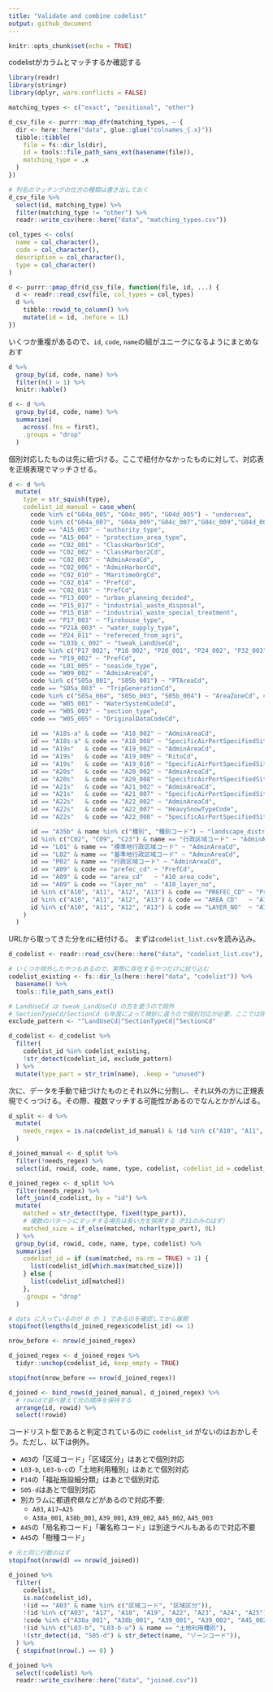 ```yaml
---
title: "Validate and combine codelist"
output: github_document
---
```


```r
knitr::opts_chunk$set(echo = TRUE)
```

codelistがカラムとマッチするか確認する

```r
library(readr)
library(stringr)
library(dplyr, warn.conflicts = FALSE)

matching_types <- c("exact", "positional", "other")

d_csv_file <- purrr::map_dfr(matching_types, ~ {
  dir <- here::here("data", glue::glue("colnames_{.x}"))
  tibble::tibble(
    file = fs::dir_ls(dir),
    id = tools::file_path_sans_ext(basename(file)),
    matching_type = .x
  )
})

# 列名のマッチングの仕方の種類は書き出しておく
d_csv_file %>% 
  select(id, matching_type) %>% 
  filter(matching_type != "other") %>% 
  readr::write_csv(here::here("data", "matching_types.csv"))

col_types <- cols(
  name = col_character(),
  code = col_character(),
  description = col_character(),
  type = col_character()
)

d <- purrr::pmap_dfr(d_csv_file, function(file, id, ...) {
  d <- readr::read_csv(file, col_types = col_types)
  d %>% 
    tibble::rowid_to_column() %>% 
    mutate(id = id, .before = 1L)
})
```

いくつか重複があるので、`id`, `code`, `name`の組がユニークになるようにまとめなおす

```r
d %>%
  group_by(id, code, name) %>%
  filter(n() > 1) %>%
  knitr::kable()

d <- d %>% 
  group_by(id, code, name) %>% 
  summarise(
    across(.fns = first),
    .groups = "drop"
  )
```

個別対応したものは先に紐づける。ここで紐付かなかったものに対して、対応表を正規表現でマッチさせる。

```r
d <- d %>%
  mutate(
    type = str_squish(type),
    codelist_id_manual = case_when(
      code %in% c("G04a_005", "G04c_005", "G04d_005") ~ "undersea",
      code %in% c("G04a_007", "G04a_009","G04c_007","G04c_009","G04d_007","G04d_009") ~ "direction",
      code == "A15_003" ~ "authority_type",
      code == "A15_004" ~ "protection_area_type",
      code == "C02_001" ~ "ClassHarbor1Cd",
      code == "C02_002" ~ "ClassHarbor2Cd",
      code == "C02_003" ~ "AdminAreaCd",
      code == "C02_006" ~ "AdminHarborCd",
      code == "C02_010" ~ "MaritimeOrgCd",
      code == "C02_014" ~ "PrefCd",
      code == "C02_016" ~ "PrefCd",
      code == "P13_009" ~ "urban_planning_decided",
      code == "P15_017" ~ "industrial_waste_disposal",
      code == "P15_018" ~ "industrial_waste_special_treatment",
      code == "P17_003" ~ "firehouse_type",
      code == "P21A_003" ~ "water_supply_type",
      code == "P24_011" ~ "refereced_from_agri",
      code == "L03b_c_002" ~ "tweak_LandUseCd",
      code %in% c("P17_002", "P18_002", "P20_001", "P24_002", "P32_003") ~ "AdminAreaCd",
      code == "P19_002" ~ "PrefCd",
      code == "L01_005" ~ "seaside_type",
      code == "W09_002" ~ "AdminAreaCd",
      code %in% c("S05a_001", "S05b_001") ~ "PTAreaCd",
      code == "S05a_003" ~ "TripGenerationCd",
      code %in% c("S05a_004", "S05b_003", "S05b_004") ~ "AreaZoneCd", # TODO
      code == "W05_001" ~ "WaterSystemCodeCd",
      code == "W05_003" ~ "section_type",
      code == "W05_005" ~ "OriginalDataCodeCd",
      
      id == "A18s-a" & code == "A18_002" ~ "AdminAreaCd",
      id == "A18s-a" & code == "A18_008" ~ "SpecificAirPortSpecifiedSituationCd",
      id == "A19s"   & code == "A19_002" ~ "AdminAreaCd",
      id == "A19s"   & code == "A19_009" ~ "RitoCd",
      id == "A19s"   & code == "A19_010" ~ "SpecificAirPortSpecifiedSituationCd",
      id == "A20s"   & code == "A20_002" ~ "AdminAreaCd",
      id == "A20s"   & code == "A20_008" ~ "SpecificAirPortSpecifiedSituationCd",
      id == "A21s"   & code == "A21_002" ~ "AdminAreaCd",
      id == "A21s"   & code == "A21_007" ~ "SpecificAirPortSpecifiedSituationCd",
      id == "A22s"   & code == "A22_002" ~ "AdminAreaCd",
      id == "A22s"   & code == "A22_007" ~ "HeavySnowTypeCode",
      id == "A22s"   & code == "A22_008" ~ "SpecificAirPortSpecifiedSituationCd",

      id == "A35b" & name %in% c("種別", "種別コード") ~ "landscape_district_type",
      id %in% c("C02", "C09", "C23") & name == "行政区域コード" ~ "AdminAreaCd",
      id == "L01" & name == "標準地行政区域コード" ~ "AdminAreaCd",
      id == "L02" & name == "基準地行政区域コード" ~ "AdminAreaCd",
      id == "P02" & name == "行政区域コード" ~ "AdminAreaCd",
      id == "A09" & code == "prefec_cd" ~ "PrefCd",
      id == "A09" & code == "area_cd"   ~ "A10_area_code",
      id == "A09" & code == "layer_no"  ~ "A10_layer_no",
      id %in% c("A10", "A11", "A12", "A13") & code == "PREFEC_CD" ~ "PrefCd",
      id %in% c("A10", "A11", "A12", "A13") & code == "AREA_CD"   ~ "A10_area_code",
      id %in% c("A10", "A11", "A12", "A13") & code == "LAYER_NO"  ~ "A10_layer_no",
    )
  )
```


URLから取ってきた分を`d`に紐付ける。
まずは`codelist_list.csv`を読み込み。

```r
d_codelist <- readr::read_csv(here::here("data", "codelist_list.csv"), col_types = "ccc")

# いくつか除外したやつもあるので、実際に存在するやつだけに絞り込む
codelist_existing <- fs::dir_ls(here::here("data", "codelist")) %>% 
  basename() %>% 
  tools::file_path_sans_ext()

# LandUseCd は tweak_LandUseCd の方を使うので除外
# SectionTypeCd/SectionCd も年度によって微妙に違うので個別対応が必要、ここでは除外する
exclude_pattern <- "^LandUseCd|^SectionTypeCd|^SectionCd"

d_codelist <- d_codelist %>% 
  filter(
    codelist_id %in% codelist_existing,
    !str_detect(codelist_id, exclude_pattern)
  ) %>% 
  mutate(type_part = str_trim(name), .keep = "unused")
```

次に、データを手動で紐づけたものとそれ以外に分割し、それ以外の方に正規表現でくっつける。その際、複数マッチする可能性があるのでなんとかがんばる。

```r
d_split <- d %>% 
  mutate(
    needs_regex = is.na(codelist_id_manual) & !id %in% c("A10", "A11", "A12", "A13", "A21", "C02", "W05", "W07")
  )

d_joined_manual <- d_split %>% 
  filter(!needs_regex) %>% 
  select(id, rowid, code, name, type, codelist, codelist_id = codelist_id_manual)

d_joined_regex <- d_split %>% 
  filter(needs_regex) %>% 
  left_join(d_codelist, by = "id") %>% 
  mutate(
    matched = str_detect(type, fixed(type_part)),
    # 複数のパターンにマッチする場合は長い方を採用する（P31のみのはず）
    matched_size = if_else(matched, nchar(type_part), 0L)
  ) %>% 
  group_by(id, rowid, code, name, type, codelist) %>% 
  summarise(
    codelist_id = if (sum(matched, na.rm = TRUE) > 1) {
      list(codelist_id[which.max(matched_size)])
    } else {
      list(codelist_id[matched])
    },
    .groups = "drop"
  )

# data に入っているのが 0 か 1 であるのを確認してから展開
stopifnot(lengths(d_joined_regex$codelist_id) <= 1)

nrow_before <- nrow(d_joined_regex)

d_joined_regex <- d_joined_regex %>%
  tidyr::unchop(codelist_id, keep_empty = TRUE)

stopifnot(nrow_before == nrow(d_joined_regex))

d_joined <- bind_rows(d_joined_manual, d_joined_regex) %>% 
  # rowidで並べ替えて元の順序を保持する
  arrange(id, rowid) %>% 
  select(!rowid)
```


コードリスト型であると判定されているのに `codelist_id` がないのはおかしそう。ただし、以下は例外。

* `A03`の「区域コード」「区域区分」はあとで個別対応
* `L03-b`, `L03-b-c`の「土地利用種別」はあとで個別対応
* `P14`の「福祉施設細分類」はあとで個別対応
* `S05-d`はあとで個別対応
* 別カラムに都道府県などがあるので対応不要: 
    * `A03`, `A17~A25`
    * `A38a_001`, `A38b_001`, `A39_001`, `A39_002`, `A45_002`, `A45_003`
* `A45`の「局名称コード」「署名称コード」は別途ラベルもあるので対応不要
* `A45`の「樹種コード」

```r
# 元と同じ行数のはず
stopifnot(nrow(d) == nrow(d_joined))

d_joined %>%
  filter(
    codelist,
    is.na(codelist_id),
    !(id == "A03" & name %in% c("区域コード", "区域区分")),
    !(id %in% c("A03", "A17", "A18", "A19", "A22", "A23", "A24", "A25") & name == "行政区域コード"),
    !code %in% c("A38a_001", "A38b_001", "A39_001", "A39_002", "A45_002", "A45_003", "A45_008", "A45_009", "A45_015", "A45_018", "A45_021", "L05_005", "P14_006"),
    !(id %in% c("L03-b", "L03-b-u") & name == "土地利用種別"),
    !(str_detect(id, "S05-d") & str_detect(name, "ゾーンコード")),
  ) %>%
  { stopifnot(nrow(.) == 0) }

d_joined %>% 
  select(!codelist) %>% 
  readr::write_csv(here::here("data", "joined.csv"))
```



